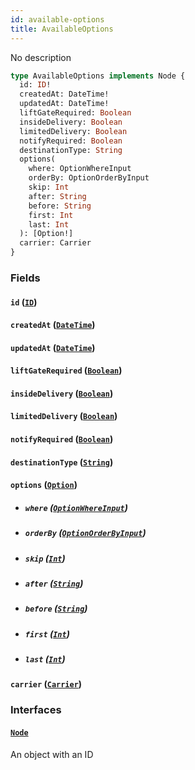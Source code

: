 ```yaml
---
id: available-options
title: AvailableOptions
---
```


No description

```graphql
type AvailableOptions implements Node {
  id: ID!
  createdAt: DateTime!
  updatedAt: DateTime!
  liftGateRequired: Boolean
  insideDelivery: Boolean
  limitedDelivery: Boolean
  notifyRequired: Boolean
  destinationType: String
  options(
    where: OptionWhereInput
    orderBy: OptionOrderByInput
    skip: Int
    after: String
    before: String
    first: Int
    last: Int
  ): [Option!]
  carrier: Carrier
}
```

### Fields

#### `id` ([`ID`](../../order-view-service/scalars/id))

#### `createdAt` ([`DateTime`](../../order-view-service/scalars/date-time))

#### `updatedAt` ([`DateTime`](../../order-view-service/scalars/date-time))

#### `liftGateRequired` ([`Boolean`](../../order-view-service/scalars/boolean))

#### `insideDelivery` ([`Boolean`](../../order-view-service/scalars/boolean))

#### `limitedDelivery` ([`Boolean`](../../order-view-service/scalars/boolean))

#### `notifyRequired` ([`Boolean`](../../order-view-service/scalars/boolean))

#### `destinationType` ([`String`](../../order-view-service/scalars/string))

#### `options` ([`Option`](../../order-view-service/objects/option))

- ##### `where` ([`OptionWhereInput`](../../order-view-service/inputs/option-where-input))

- ##### `orderBy` ([`OptionOrderByInput`](../../order-view-service/enums/option-order-by-input))

- ##### `skip` ([`Int`](../../order-view-service/scalars/int))

- ##### `after` ([`String`](../../order-view-service/scalars/string))

- ##### `before` ([`String`](../../order-view-service/scalars/string))

- ##### `first` ([`Int`](../../order-view-service/scalars/int))

- ##### `last` ([`Int`](../../order-view-service/scalars/int))

#### `carrier` ([`Carrier`](../../order-view-service/objects/carrier))

### Interfaces

#### [`Node`](../../order-view-service/interfaces/node)

An object with an ID
